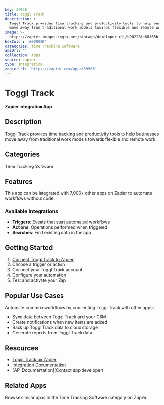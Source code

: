 ```yaml
---
key: 39966
title: Toggl Track
description: >-
  Toggl Track provides time tracking and productivity tools to help businesses
  move away from traditional work models towards flexible and remote work.
image: >-
  https://zapier-images.imgix.net/storage/developer_cli/b90228fe68f65bf0f676cc23cded96be.png?auto=format%2Ccompress&ixlib=python-3.0.0&q=50
hexColor: '#000000'
categories: Time Tracking Software
apiUrl: ''
collection: Apps
source: zapier
type: Integration
zapierUrl: 'https://zapier.com/apps/39966'
---
```

# Toggl Track

**Zapier Integration App**

## Description

Toggl Track provides time tracking and productivity tools to help businesses move away from traditional work models towards flexible and remote work.

## Categories

Time Tracking Software

## Features

This app can be integrated with 7,000+ other apps on Zapier to automate workflows without code.

### Available Integrations

- **Triggers**: Events that start automated workflows
- **Actions**: Operations performed when triggered
- **Searches**: Find existing data in the app

## Getting Started

1. [Connect Toggl Track to Zapier](https://zapier.com/apps/39966)
2. Choose a trigger or action
3. Connect your Toggl Track account
4. Configure your automation
5. Test and activate your Zap

## Popular Use Cases

Automate common workflows by connecting Toggl Track with other apps:

- Sync data between Toggl Track and your CRM
- Create notifications when new items are added
- Back up Toggl Track data to cloud storage
- Generate reports from Toggl Track data

## Resources

- [Toggl Track on Zapier](https://zapier.com/apps/39966)
- [Integration Documentation](https://zapier.com/apps/39966/integrations)
- [API Documentation](Contact app developer)

## Related Apps

Browse similar apps in the Time Tracking Software category on Zapier.
